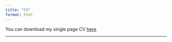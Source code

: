 ```yaml
---
title: "CV"
format: html
---
```


You can download my single page CV [here](cv/cv.pdf).

------------------------------------------------------------------------